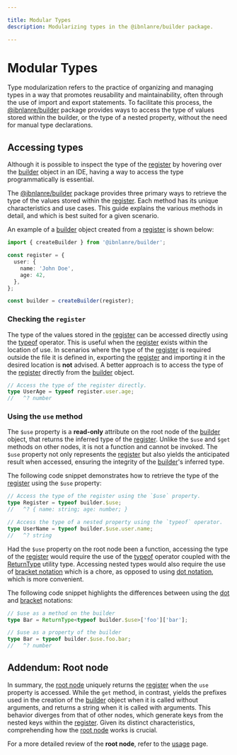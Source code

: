 ---

title: Modular Types
description: Modularizing types in the @ibnlanre/builder package.

---

# Modular Types

Type modularization refers to the practice of organizing and managing types in a way that promotes reusability and maintainability, often through the use of import and export statements. To facilitate this process, the [@ibnlanre/builder][1] package provides ways to access the type of values stored within the builder, or the type of a nested property, without the need for manual type declarations.

## Accessing types

Although it is possible to inspect the type of the [register][4] by hovering over the [builder][3] object in an IDE, having a way to access the type programmatically is essential.

The [@ibnlanre/builder][1] package provides three primary ways to retrieve the type of the values stored within the [register][4]. Each method has its unique characteristics and use cases. This guide explains the various methods in detail, and which is best suited for a given scenario.

An example of a [builder][3] object created from a [register][4] is shown below:

```typescript copy
import { createBuilder } from '@ibnlanre/builder';

const register = {
  user: {
    name: 'John Doe',
    age: 42,
  },
};

const builder = createBuilder(register);
```

### Checking the `register`

The type of the values stored in the [register][4] can be accessed directly using the [typeof][typeof] operator. This is useful when the [register][4] exists within the location of use. In scenarios where the type of the [register][4] is required outside the file it is defined in, exporting the [register][4] and importing it in the desired location is **not** advised. A better approach is to access the type of the [register][4] directly from the [builder][3] object.

```typescript copy
// Access the type of the register directly.
type UserAge = typeof register.user.age;
//   ^? number
```

### Using the `use` method

The `$use` property is a **read-only** attribute on the root node of the [builder][3] object, that returns the inferred type of the [register][4]. Unlike the `$use` and `$get` methods on other nodes, it is not a function and cannot be invoked. The `$use` property not only represents the [register][4] but also yields the anticipated result when accessed, ensuring the integrity of the [builder][3]'s inferred type.

The following code snippet demonstrates how to retrieve the type of the [register][4] using the `$use` property:

```typescript copy
// Access the type of the register using the `$use` property.
type Register = typeof builder.$use;
//   ^? { name: string; age: number; }

// Access the type of a nested property using the `typeof` operator.
type UserName = typeof builder.$use.user.name;
//   ^? string
```

Had the `$use` property on the root node been a function, accessing the type of the [register][4] would require the use of the [typeof][typeof] operator coupled with the [ReturnType][return-type] utility type. Accessing nested types would also require the use of [bracket notation][bracket-notation] which is a chore, as opposed to using [dot notation][dot-notation], which is more convenient.

The following code snippet highlights the differences between using the [dot][dot-notation] and [bracket][bracket-notation] notations:

```typescript copy
// $use as a method on the builder
type Bar = ReturnType<typeof builder.$use>['foo']['bar'];

// $use as a property of the builder
type Bar = typeof builder.$use.foo.bar;
//   ^? number
```

## Addendum: Root node

In summary, the [root node][5] uniquely returns the [register][4] when the `use` property is accessed. While the `get` method, in contrast, yields the prefixes used in the creation of the [builder][3] object when it is called without arguments, and returns a string when it is called with arguments. This behavior diverges from that of other nodes, which generate keys from the nested keys within the [register][4]. Given its distinct characteristics, comprehending how the [root node][5] works is crucial.

For a more detailed review of the **root node**, refer to the [usage][5] page.

[1]: /getting-started
[3]: /core-concepts/builder-object
[4]: /core-concepts/registers
[5]: /usage

[typeof]: https://www.typescriptlang.org/docs/handbook/2/typeof-types.html
[return-type]: https://www.typescriptlang.org/docs/handbook/utility-types.html#returntypetype
[bracket-notation]: https://developer.mozilla.org/en-US/docs/Web/JavaScript/Reference/Operators/Property_accessors#bracket_notation
[dot-notation]: https://developer.mozilla.org/en-US/docs/Web/JavaScript/Reference/Operators/Property_accessors#dot_notation
[intellisense]: https://code.visualstudio.com/docs/editor/intellisense
